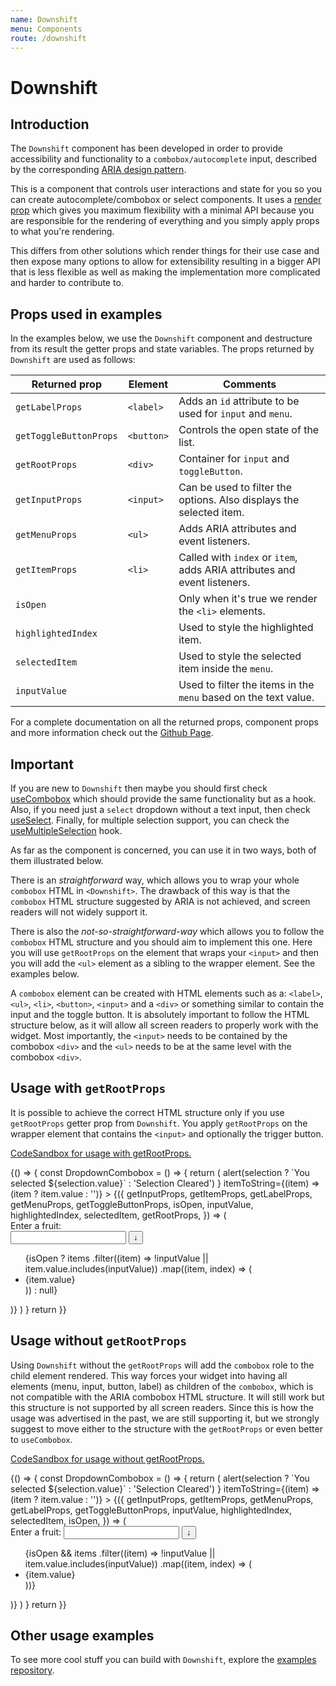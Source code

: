 ```yaml
---
name: Downshift
menu: Components
route: /downshift
---
```



# Downshift

## Introduction

The `Downshift` component has been developed in order to provide accessibility
and functionality to a `combobox/autocomplete` input, described by the
corresponding [ARIA design pattern][combobox-aria].

This is a component that controls user interactions and state for you so you can
create autocomplete/combobox or select components. It uses a [render
prop][use-a-render-prop] which gives you maximum flexibility with a minimal API
because you are responsible for the rendering of everything and you simply apply
props to what you're rendering.

This differs from other solutions which render things for their use case and
then expose many options to allow for extensibility resulting in a bigger API
that is less flexible as well as making the implementation more complicated and
harder to contribute to.

## Props used in examples

In the examples below, we use the `Downshift` component and destructure from its
result the getter props and state variables. The props returned by `Downshift`
are used as follows:

| Returned prop          | Element    | Comments                                                                 |
| ---------------------- | ---------- | ------------------------------------------------------------------------ |
| `getLabelProps`        | `<label>`  | Adds an `id` attribute to be used for `input` and `menu`.                |
| `getToggleButtonProps` | `<button>` | Controls the open state of the list.                                     |
| `getRootProps`         | `<div>`    | Container for `input` and `toggleButton`.                                |
| `getInputProps`        | `<input>`  | Can be used to filter the options. Also displays the selected item.      |
| `getMenuProps`         | `<ul>`     | Adds ARIA attributes and event listeners.                                |
| `getItemProps`         | `<li>`     | Called with `index` or `item`, adds ARIA attributes and event listeners. |
| `isOpen`               |            | Only when it's true we render the `<li>` elements.                       |
| `highlightedIndex`     |            | Used to style the highlighted item.                                      |
| `selectedItem`         |            | Used to style the selected item inside the `menu`.                       |
| `inputValue`           |            | Used to filter the items in the `menu` based on the text value.          |

For a complete documentation on all the returned props, component props and more
information check out the
[Github Page][github-page].

## Important

If you are new to `Downshift` then maybe you should first check
[useCombobox](/use-combobox) which should provide the same functionality
but as a hook. Also, if you need just a `select` dropdown without a text input,
then check [useSelect](/use-select). Finally, for multiple selection support,
you can check the [useMultipleSelection](/use-multiple-selection) hook.

As far as the component is concerned, you can use it in two ways, both of them
illustrated below.

There is an _straightforward_ way, which allows you to wrap your whole
`combobox` HTML in `<Downshift>`. The drawback of this way is that the
`combobox` HTML structure suggested by ARIA is not achieved, and screen
readers will not widely support it.

There is also the _not-so-straightforward-way_ which allows you to follow the
`combobox` HTML structure and you should aim to implement this one. Here you
will use `getRootProps` on the element that wraps your `<input>` and then you
will add the `<ul>` element as a sibling to the wrapper element. See the
examples below.

A `combobox` element can be created with HTML elements such as a: `<label>`,
`<ul>`, `<li>`, `<button>`, `<input>` and a `<div>` or something similar to
contain the input and the toggle button. It is absolutely important to follow
the HTML structure below, as it will allow all screen readers to properly work
with the widget. Most importantly, the `<input>` needs to be contained by the
combobox `<div>` and the `<ul>` needs to be at the same level with the combobox
`<div>`.

## Usage with `getRootProps`

It is possible to achieve the correct HTML structure only if you use
`getRootProps` getter prop from `Downshift`. You apply `getRootProps` on the
wrapper element that contains the `<input>` and optionally the trigger button.

[CodeSandbox for usage with getRootProps.][code-sandbox-no-get-root-props]

<Playground>
  {() => {
    const DropdownCombobox = () => {
      return (
        <Downshift
          onChange={(selection) =>
            alert(selection ? `You selected ${selection.value}` : 'Selection Cleared')
          }
          itemToString={(item) => (item ? item.value : '')}
        >
          {({
            getInputProps,
            getItemProps,
            getLabelProps,
            getMenuProps,
            getToggleButtonProps,
            isOpen,
            inputValue,
            highlightedIndex,
            selectedItem,
            getRootProps,
          }) => (
            <div>
              <label {...getLabelProps()}>Enter a fruit:</label>
              <div
                style={comboboxStyles}
                {...getRootProps({}, {suppressRefError: true})}
              >
                <input {...getInputProps()} />
                <button {...getToggleButtonProps()} aria-label={'toggle menu'}>
                  &#8595;
                </button>
              </div>
              <ul {...getMenuProps()} style={menuStyles}>
                {isOpen
                  ? items
                      .filter((item) => !inputValue || item.value.includes(inputValue))
                      .map((item, index) => (
                        <li
                          {...getItemProps({
                            key: item.value,
                            index,
                            item,
                            style: {
                              backgroundColor:
                                highlightedIndex === index ? 'lightgray' : 'white',
                              fontWeight: selectedItem === item ? 'bold' : 'normal',
                            },
                          })}
                        >
                          {item.value}
                        </li>
                      ))
                  : null}
              </ul>
            </div>
          )}
        </Downshift>
      )
    }
    return <DropdownCombobox />
  }}
</Playground>

## Usage without `getRootProps`

Using `Downshift` without the `getRootProps` will add the `combobox` role to the
child element rendered. This way forces your widget into having all elements
(menu, input, button, label) as children of the `combobox`, which is not
compatible with the ARIA combobox HTML structure. It will still work but this
structure is not supported by all screen readers. Since this is how the usage
was advertised in the past, we are still supporting it, but we strongly suggest
to move either to the structure with the `getRootProps` or even better to
`useCombobox`.

[CodeSandbox for usage without getRootProps.][code-sandbox-get-root-props]

<Playground>
  {() => {
    const DropdownCombobox = () => {
      return (
        <Downshift
          onChange={(selection) =>
            alert(selection ? `You selected ${selection.value}` : 'Selection Cleared')
          }
          itemToString={(item) => (item ? item.value : '')}
        >
          {({
            getInputProps,
            getItemProps,
            getMenuProps,
            getLabelProps,
            getToggleButtonProps,
            inputValue,
            highlightedIndex,
            selectedItem,
            isOpen,
          }) => (
            <div style={comboboxStyles}>
              <label {...getLabelProps()}>Enter a fruit:</label>
              <input {...getInputProps()} />
              <button {...getToggleButtonProps()} aria-label={'toggle menu'}>
                &#8595;
              </button>
              <ul {...getMenuProps()} style={menuStyles}>
                {isOpen &&
                  items
                    .filter((item) => !inputValue || item.value.includes(inputValue))
                    .map((item, index) => (
                      <li
                        {...getItemProps({
                          key: `${item.value}${index}`,
                          item,
                          index,
                          style: {
                            backgroundColor:
                              highlightedIndex === index ? 'lightgray' : 'white',
                            fontWeight: selectedItem === item ? 'bold' : 'normal',
                          },
                        })}
                      >
                        {item.value}
                      </li>
                    ))}
              </ul>
            </div>
          )}
        </Downshift>
      )
    }
    return <DropdownCombobox />
  }}
</Playground>

## Other usage examples

To see more cool stuff you can build with `Downshift`, explore the [examples repository][examples-code-sandbox].

[combobox-aria]: https://www.w3.org/TR/wai-aria-practices/examples/combobox/aria1.1pattern/listbox-combo.html
[use-a-render-prop]: https://cdb.reacttraining.com/use-a-render-prop-50de598f11ce
[github-page]: https://github.com/downshift-js/downshift
[code-sandbox-get-root-props]: https://codesandbox.io/s/github/kentcdodds/downshift-examples?file=/src/downshift/ordered-examples/01-basic-autocomplete.js
[code-sandbox-no-get-root-props]: https://codesandbox.io/s/github/kentcdodds/downshift-examples?file=/src/downshift/ordered-examples/00-get-root-props-example.js
[examples-code-sandbox]: https://codesandbox.io/s/github/kentcdodds/downshift-examples
